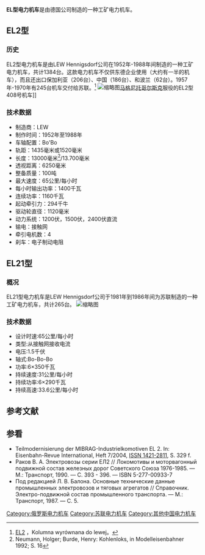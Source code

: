 '''EL型电力机车'''是由德国{{link-en|LEW Hennigsdorf|LEW Hennigsdorf}}公司制造的一种工矿电力机车。
== EL2型 ==
=== 历史 ===
EL2型电力机车是由LEW Hennigsdorf公司在1952年-1988年间制造的一种工矿电力机车，共计1384台。这款电力机车不仅供东德企业使用（大约有一半的机车），而且还出口保加利亚（206台）、中国（186台）、和波兰（62台）。1957年-1970年有245台机车交付给苏联。<ref name="test">[http://www.locomotives.com.pl/Electric%20Locomotives/EL2.htm EL2] {{Wayback|url=http://www.locomotives.com.pl/Electric%20Locomotives/EL2.htm |date=20141012001225 }}，Kolumna wyrównana do lewej。</ref>
[[File:ElectricLoco_EL2.jpg|缩略图]][[马格尼托哥尔斯克|马格尼托哥尔斯克]]服役的EL2型408号机车]]

=== 技术数据 ===
*制造商：LEW
*制作时间：1952年至1988年
*车轴配置：Bo'Bo
*轨距：1435毫米或1520毫米
*长度：13000毫米<ref name="测试">Neumann, Holger; Burde, Henry: Kohlenloks, in Modelleisenbahner 1992; S. 16</ref>/13.700毫米
*透视距离：6250毫米
*整备质量：100吨
*最大速度：65公里/每小时
*每小时输出功率：1400千瓦
*连续功率：1160千瓦
*起动牵引力：294千牛
*驱动轮直径：1120毫米
*动力系统：1200伏，1500伏，2400伏直流
*输电：接触网
*牵引电机数：4
*刹车：电子制动电阻
== EL21型 ==
=== 概况 ===
EL21型电力机车是LEW Hennigsdorf公司于1981年到1986年间为苏联制造的一种工矿电力机车，共计265台。
[[File:EL21-171.jpg|缩略图]]
=== 技术数据 ===
*设计时速:65公里/每小时
*类型:从接触网接收电流
*电压:1.5千伏
*轴式:Bo-Bo-Bo
*功率:6×350千瓦
*持续速度:31公里/每小时
*持续功率:6×290千瓦
*持续高速:33.6公里/每小时
== 参考文献 ==
<references />
== 参看 ==
*Teilmodernisierung der MIBRAG-Industrielkomotiven EL 2. In: Eisenbahn-Revue International, Heft 7/2004, [https://web.archive.org/web/20170320084929/http://dispatch.opac.d-nb.de/DB=1.1/CMD?ACT=SRCHA&IKT=8&TRM=1421-2811 ISSN 1421-2811], S. 329 f.
*Раков В. А. Электровозы серии ЕЛ2 // Локомотивы и моторвагонный подвижной состав железных дорог Советского Союза 1976-1985. — М.: Транспорт, 1990. — С. 393 - 396. — ISBN 5-277-00933-7
*Под редакцией Л. В. Балона. Основные технические данные промышленных электровозов и тяговых агрегатов // Справочник. Электро-подвижной состав промышленного транспорта. — М.: Транспорт, 1987. — С. 5.
{{commons category|LEW mining locomotives}}

{{Soviet and CIS locomotives}}
{{China-loco|e}}

[[Category:俄罗斯电力机车|Category:俄罗斯电力机车]]
[[Category:苏联电力机车|Category:苏联电力机车]]
[[Category:其他中国电力机车|Category:其他中国电力机车]]
